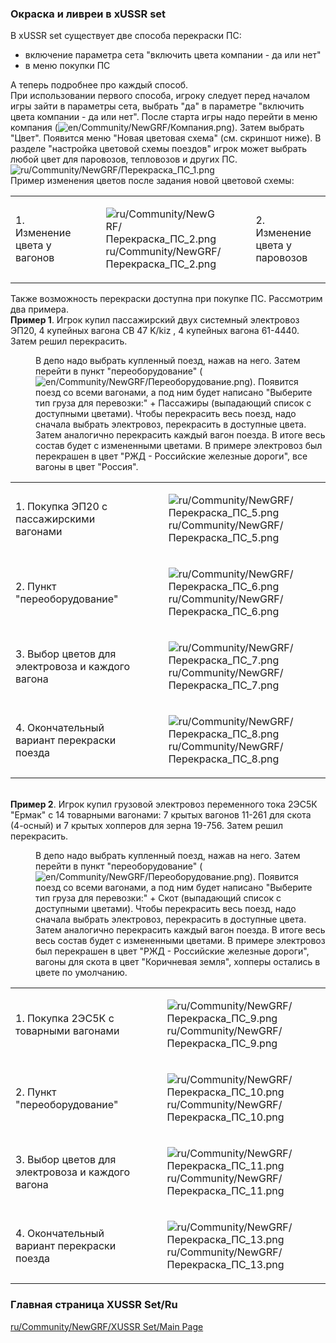 === Окраска и ливреи в xUSSR set ===
В xUSSR set существует две способа перекраски ПС:
*включение параметра сета "включить цвета компании - да или нет"
*в меню покупки ПС
А теперь подробнее про каждый способ.<br>
При использовании первого способа, игроку следует перед началом игры зайти в параметры сета, выбрать "да" в параметре "включить цвета компании - да или нет". После старта игры надо перейти в меню компания ([[File:en/Community/NewGRF/Компания.png]]). Затем выбрать "Цвет". Появится меню "Новая цветовая схема" (см. скриншот ниже). В разделе "настройка цветовой схемы поездов" игрок может выбрать любой цвет для паровозов, тепловозов и других ПС.
<br> [[File:ru/Community/NewGRF/Перекраска ПС 1.png]]
<br>Пример изменения цветов после задания новой цветовой схемы:
{|class="wikitable"
|-
|1. Изменение цвета у вагонов
|[[File:ru/Community/NewGRF/Перекраска ПС 2.png]]
|2. Изменение цвета у паровозов
|[[File:ru/Community/NewGRF/Перекраска ПС 3.png]]
|}
Также возможность перекраски доступна при покупке ПС.  Рассмотрим два примера.
<br>'''Пример 1'''. Игрок купил пассажирский двух системный электровоз ЭП20, 4 купейных вагона СВ 47 K/kiz , 4 купейных вагона 61-4440. Затем решил перекрасить.
:В депо надо выбрать купленный поезд, нажав на него. Затем перейти в пункт "переоборудование" ([[File:en/Community/NewGRF/Переоборудование.png]]). Появится поезд со всеми вагонами, а под ним будет написано "Выберите тип груза для перевозки:" + Пассажиры (выпадающий список с доступными цветами). Чтобы перекрасить весь поезд, надо сначала выбрать электровоз, перекрасить в доступные цвета. Затем аналогично перекрасить каждый вагон поезда. В итоге весь состав будет с измененными цветами. В примере электровоз был перекрашен в цвет "РЖД - Российские железные дороги", все вагоны в цвет "Россия".
{|class="wikitable"
|-
|1. Покупка ЭП20 с пассажирскими вагонами
|[[File:ru/Community/NewGRF/Перекраска ПС 5.png]]
|-
|2. Пункт "переоборудование"
|[[File:ru/Community/NewGRF/Перекраска ПС 6.png]]
|-
|3. Выбор цветов для электровоза и каждого вагона
|[[File:ru/Community/NewGRF/Перекраска ПС 7.png]]
|-
|4. Окончательный вариант перекраски поезда
|[[File:ru/Community/NewGRF/Перекраска ПС 8.png]]
|}
<br>'''Пример 2'''. Игрок купил грузовой электровоз переменного тока 2ЭС5К "Ермак"  с  14 товарными вагонами: 7 крытых вагонов 11-261 для скота (4-осный) и 7 крытых хопперов для зерна 19-756.  Затем решил перекрасить. 
:В депо надо выбрать купленный поезд, нажав на него. Затем перейти в пункт "переоборудование" ([[File:en/Community/NewGRF/Переоборудование.png]]). Появится поезд со всеми вагонами, а под ним будет написано "Выберите тип груза для перевозки:" + Скот (выпадающий список с доступными цветами). Чтобы перекрасить весь поезд, надо сначала выбрать электровоз, перекрасить в доступные цвета. Затем аналогично перекрасить каждый вагон поезда. В итоге весь весь состав будет с измененными цветами. В примере электровоз был перекрашен в цвет "РЖД - Российские железные дороги", вагоны для скота в цвет "Коричневая земля", хопперы остались в цвете по умолчанию.
{|class="wikitable"
|-
|1. Покупка 2ЭС5К с товарными вагонами
|[[File:ru/Community/NewGRF/Перекраска ПС 9.png]]
|-
|2. Пункт "переоборудование"
|[[File:ru/Community/NewGRF/Перекраска ПС 10.png]]
|-
|3. Выбор цветов для электровоза и каждого вагона
|[[File:ru/Community/NewGRF/Перекраска ПС 11.png]]
|-
|4. Окончательный вариант перекраски поезда
|[[File:ru/Community/NewGRF/Перекраска ПС 13.png]]
|}

===Главная страница XUSSR Set/Ru ===
[[ru/Community/NewGRF/XUSSR Set/Main Page]]